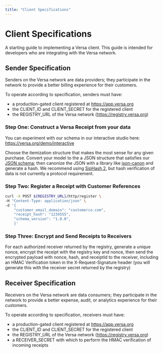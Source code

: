 ```yaml
---
title: "Client Specifications"
---
```


# Client Specifications

A starting guide to implementing a Versa client. This guide is intended for developers who are integrating with the Versa network.

## Sender Specification

Senders on the Versa network are data providers; they participate in the network to provide a better billing experience for their customers.

To operate according to specification, senders must have:
 - a production-gated client registered at https://app.versa.org
 - the CLIENT_ID and CLIENT_SECRET for the registered client
 - the REGISTRY_URL of the Versa network (https://registry.versa.org)

### Step One: Construct a Versa Receipt from your data

You can experiment with our schema in our interactive studio here: https://versa.org/demo/interactive

Choose the itemization structure that makes the most sense for any given purchase. Convert your model to the a JSON structure that satisfies our [JSON schema](https://github.com/versa-protocol/schema);
then canonize the JSON with a library like [json-canon](https://crates.io/crates/json-canon) and generate a hash. We recommend using [SipHash 2](https://hexdocs.pm/siphash/2.0.0/SipHash.html), but hash verification of data 
is not currently a protocol requirement.

### Step Two: Register a Receipt with Customer References

```sh
curl -X POST ${REGISTRY_URL}/http/register \
-H "Content-Type: application/json" \
-d '{
    "customer_email_domain": "customerco.com",
    "receipt_hash": "1234555",
    "schema_version": "1.0.0",
    }'
```

### Step Three: Encrypt and Send Receipts to Receivers

For each authorized receiver returned by the registry, generate a unique nonce, encrypt the receipt with the registry key and nonce,
then send the encrypted payload with nonce, hash, and receiptId to the receiver, including an HMAC Verification token in the X-Request-Signature header
(you will generate this with the receiver secret returned by the registry)


## Receiver Specification

Receivers on the Versa network are data consumers; they participate in the network to provide a better expense, audit, or analytics experience for their customers.

To operate according to specification, receivers must have:
 - a production-gated client registered at https://app.versa.org
 - the CLIENT_ID and CLIENT_SECRET for the registered client
 - the REGISTRY_URL of the Versa network (https://registry.versa.org)
 - a RECEIVER_SECRET with which to perform the HMAC verification of incoming receipts



 